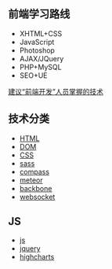 ==前端学习路线==
* XHTML+CSS
* JavaScript
* Photoshop
* AJAX/JQuery
* PHP+MySQL
* SEO+UE
[[http://uicss.cn/front-end-developer-needed-technical/|建议“前端开发”人员掌握的技术]]

==技术分类==
* [[html|HTML]]
* [[dom|DOM]]
* [[css|CSS]]
* [[sass]]
* [[compass]]
* [[meteor]]
* [[backbone]]
* [[websocket]]

== JS ==

* [[js/js|js]]
* [[js/jquery|jquery]]
* [[js/highcharts|highcharts]]

